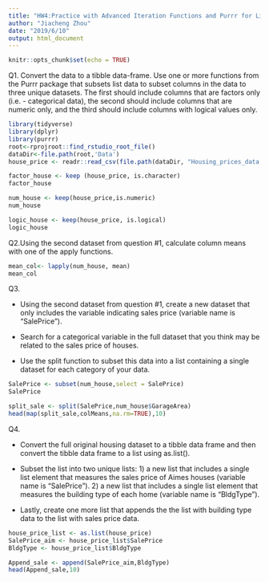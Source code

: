 ```yaml
---
title: "HW4:Practice with Advanced Iteration Functions and Purrr for Lists"
author: "Jiacheng Zhou"
date: "2019/6/10"
output: html_document
---
```


```r
knitr::opts_chunk$set(echo = TRUE)
```

Q1. Convert the data to a tibble data-frame.  Use one or more functions from the Purrr package that subsets list data to subset columns in the data to three unique datasets.  The first should include columns that are factors only (i.e. - categorical data), the second should include columns that are numeric only, and the third should include columns with logical values only.  
```r
library(tidyverse)
library(dplyr)
library(purrr)
root<-rprojroot::find_rstudio_root_file()
dataDir<-file.path(root,'Data')
house_price <- readr::read_csv(file.path(dataDir, "Housing_prices_data.csv"))

factor_house <- keep (house_price, is.character)
factor_house

num_house <- keep(house_price,is.numeric)
num_house

logic_house <- keep(house_price, is.logical)
logic_house
```

Q2.Using the second dataset from question #1, calculate column means with one of the apply functions.
```r
mean_col<- lapply(num_house, mean)
mean_col

```

Q3.

+ Using the second dataset from question #1, create a new dataset that only includes the variable indicating sales price (variable name is "SalePrice").

+ Search for a categorical variable in the full dataset that you think may be related to the sales price of houses.

+ Use the split function to subset this data into a list containing a single dataset for each category of your data.
```r
SalePrice <- subset(num_house,select = SalePrice)
SalePrice

split_sale <- split(SalePrice,num_house$GarageArea)
head(map(split_sale,colMeans,na.rm=TRUE),10)

```

Q4. 

+ Convert the full original housing dataset to a tibble data frame and then convert the tibble data frame to a list using as.list().

+ Subset the list into two unique lists: 1) a new list that includes a single list element that measures the sales price of Aimes houses (variable name is "SalePrice").  2) a new list that includes a single list element that measures the building type of each home (variable name is "BldgType").

+ Lastly, create one more list that appends the the list with building type data to the list with sales price data.
```r

house_price_list <- as.list(house_price)
SalePrice_aim <- house_price_list$SalePrice
BldgType <- house_price_list$BldgType

Append_sale <- append(SalePrice_aim,BldgType)
head(Append_sale,10)



```
